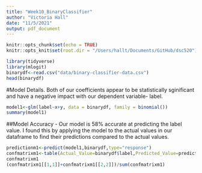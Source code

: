 ```yaml
---
title: "Week10_BinaryClassifier"
author: "Victoria Hall"
date: "11/5/2021"
output: pdf_document
---
```

```r
knitr::opts_chunk$set(echo = TRUE)
knitr::opts_knit$set(root.dir = "/Users/hallt/Documents/GitHub/dsc520")
```


```r
library(tidyverse)
library(mlogit)
binarydf<-read.csv("data/binary-classifier-data.csv")
head(binarydf)
```

#Model Details. Both of our coefficients appear to be statistically sginificant and have a negative impact with our dependent variable- label. 
```r
model1<-glm(label~x+y, data = binarydf, family = binomial())
summary(model1)
```

##Model Accuracy - Our model is 58% accurate at predicting the label value. I found this by applying the model to the actual values in our dataframe to find their predictions compared to the actual values. 
``` r
predictionm1<-predict(model1,binarydf,type="response")
confmatrixm1<-table(Actual_Value=binarydf$label,Predicted_Value=predictionm1>0.5)
confmatrixm1
(confmatrixm1[[1,1]]+confmatrixm1[[2,2]])/sum(confmatrixm1)
```
